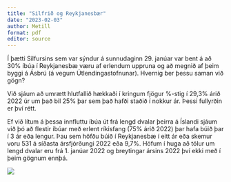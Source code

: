 ```yaml
---
title: "Silfrið og Reykjanesbær"
date: "2023-02-03"
author: Metill
format: pdf
editor: source
---
```


Í þætti Silfursins sem var sýndur á sunnudaginn 29. janúar var bent á að 30% íbúa í Reykjanesbæ væru af erlendum uppruna og að megnið af þeim byggi á Ásbrú (á vegum Útlendingastofnunar). Hvernig ber þessu saman við gögn? 

Við sjáum að umrætt hlutfallið hækkaði í kringum fjögur %-stig í 29,3% árið 2022 úr um það bil 25% þar sem það hafði staðið í nokkur ár. Þessi fullyrðin er því rétt.

Ef við lítum á þessa innfluttu íbúa út frá lengd dvalar þeirra á Íslandi sjáum við þó að flestir íbúar með erlent ríkisfang (75% árið 2022) þar hafa búið þar í 3 ár eða lengur. Þau sem höfðu búið í Reykjanesbæ í eitt ár eða skemur voru 531 á síðasta ársfjórðungi 2022 eða 9,7%. Höfum í huga að tölur um lengd dvalar eru frá 1. janúar 2022 og breytingar ársins 2022 því ekki með í þeim gögnum ennþá.

![](Figures/reykjanesbær.png)


